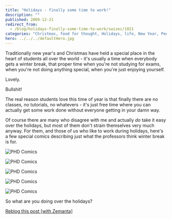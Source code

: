 ```yaml
---
title: "Holidays - finally some time to work!"
description: ""
published: 2009-12-21
redirect_from:
  - /blog/holidays-finally-some-time-to-work/swizec/1021
categories: "Christmas, food for thought, Holidays, life, New Year, People and Society, Uncategorized"
hero: ../../../defaultHero.jpg
---
```


Traditionally new year's and Christmas have held a special place in the heart of students all over the world - it's usually a time when everybody gets a winter break, that proper time when you're not studying for exams, when you're not doing anything special, when you're just enjoying yourself.

Lovely.

Bullshit!

The real reason students love this time of year is that finally there are no classes, no tutorials, no whatevers - it's just free time where you can actually get some work done without everyone getting in your damn way.

Of course there are many who disagree with me and actually _do_ take it easy over the holidays, but most of them don't strain themselves very much anyway. For them, and those of us who like to work during holidays, here's a few special comics describing just what the professors think winter break is for.

![PHD Comics](./img/comics-archive-phd120605s.gif)

![PHD Comics](./img/comics-archive-phd122107s.gif)

![PHD Comics](./img/comics-archive-phd122407s.gif)

![PHD Comics](./img/comics-archive-phd122607s.gif)

![PHD Comics](./img/comics-archive-phd122807s.gif)

So what are you doing over the holidays?

[Reblog this post [with Zemanta]](https://img.zemanta.com/reblog_e.png?x-id=716c3e41-e420-46b9-ad53-d4fa30c57736)